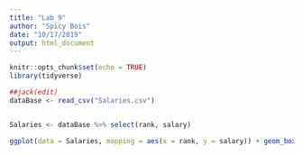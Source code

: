 ```yaml
---
title: "Lab 9"
author: "Spicy Bois"
date: "10/17/2019"
output: html_document
---
```


```r
knitr::opts_chunk$set(echo = TRUE)
library(tidyverse)

##jack(edit)
dataBase <- read_csv("Salaries.csv")


Salaries <- dataBase %>% select(rank, salary)

ggplot(data = Salaries, mapping = aes(x = rank, y = salary)) + geom_boxplot()


```


